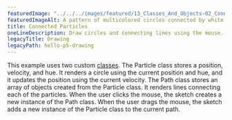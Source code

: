 ---
featuredImage: "../../../images/featured/13_Classes_And_Objects-02_Connected_Particles-thumbnail.png"
featuredImageAlt: A pattern of multicolored circles connected by white lines, on a black background.
title: Connected Particles
oneLineDescription: Draw circles and connecting lines using the mouse.
legacyTitle: Drawing
legacyPath: hello-p5-drawing
---

This example uses two custom
<a href="/reference/p5/class/" target="_blank">classes</a>.
The Particle class stores a position, velocity, and hue. It renders
a circle using the current position and hue, and it updates the
position using the current velocity. The Path class stores an array
of objects created from the Particle class. It renders lines
connecting each of the particles. When the user clicks the mouse, the
sketch creates a new instance of the Path class. When the user drags
the mouse, the sketch adds a new instance of the Particle class to
the current path.
